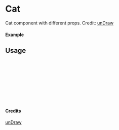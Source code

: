 
<Meta of={Cat} title="unDraw/Cat" />

# Cat

Cat component with different props.
Credit: [unDraw](https://undraw.co/illustrations)

#### Example

<Canvas of={Cat.Primary} />

## Usage

```ts
import { Cat } from "yadl-ui";

const Example = () => {
  return (
      <Cat />
  );
};

export default Example;
```

#### Credits
[unDraw](https://undraw.co/illustrations)
